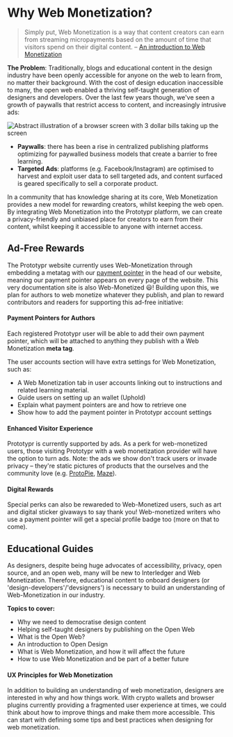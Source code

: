 # Why Web Monetization?

> Simply put, Web Monetization is a way that content creators can earn from streaming micropayments based on the amount of time that visitors spend on their digital content. – [An introduction to Web Monetization](https://community.webmonetization.org/page/intro-to-web-monetization)

**The Problem**: Traditionally, blogs and educational content in the design industry have been openly accessible for anyone on the web to learn from, no matter their background. With the cost of design education inaccessible to many, the open web enabled a thriving self-taught generation of designers and developers. Over the last few years though, we've seen a growth of paywalls that restrict access to content, and increasingly intrusive ads:

![Abstract illustration of a browser screen with 3 dollar bills taking up the screen](/money.jpeg)

* **Paywalls**: there has been a rise in centralized publishing platforms optimizing for paywalled business models that create a barrier to free learning.
* **Targeted Ads**: platforms (e.g. Facebook/Instagram) are optimised to harvest and exploit user data to sell targeted ads, and content surfaced is geared specifically to sell a corporate product.

In a community that has knowledge sharing at its core, Web Monetization provides a new model for rewarding creators, whilst keeping the web open. By integrating Web Monetization into the Prototypr platform, we can create a privacy-friendly and unbiased place for creators to earn from their content, whilst keeping it accessible to anyone with internet access. 


## Ad-Free Rewards

The Prototypr website currently uses Web-Monetization through embedding a metatag with our [payment pointer](https://community.webmonetization.org/erikad/how-to-create-a-payment-pointer-4joi) in the head of our website, meaning our payment pointer appears on every page of the website. This very documentation site is also Web-Monetized 😃! Building upon this, we plan for authors to web monetize whatever they publish, and plan to reward contributors and readers for supporting this ad-free initiative:

#### Payment Pointers for Authors

Each registered Prototypr user will be able to add their own payment pointer, which will be attached to anything they publish with a Web Monetization **meta tag**.

The user accounts section will have extra settings for Web Monetization, such as:

- A Web Monetization tab in user accounts linking out to instructions and related learning material.
- Guide users on setting up an wallet (Uphold)
- Explain what payment pointers are and how to retrieve one
- Show how to add the payment pointer in Prototypr account settings

#### Enhanced Visitor Experience

Prototypr is currently supported by ads. As a perk for web-monetized users, those visiting Prototypr with a web monetization provider will have the option to turn ads.
Note: the ads we show don't track users or invade privacy – they're static pictures of products that the ourselves and the community love (e.g. [ProtoPie](https://protopie.io), [Maze](https://maze.design)). 

#### Digital Rewards
Special perks can also be rewareded to Web-Monetized users, such as art and digital sticker givaways to say thank you! Web-monetized writers who use a payment pointer will get a special profile badge too (more on that to come).

## Educational Guides

As designers, despite being huge advocates of accessibility, privacy, open source, and an open web, many will be new to Interledger and Web Monetization. Therefore, educational content to onboard designers (or 'design-developers'/'devsigners') is necessary to build an understanding of Web-Monetization in our industry.

**Topics to cover:**

- Why we need to democratise design content
- Helping self-taught designers by publishing on the Open Web
- What is the Open Web?
- An introduction to Open Design
- What is Web Monetization, and how it will affect the future
- How to use Web Monetization and be part of a better future

#### UX Principles for Web Monetization

In addition to building an understanding of web monetization, designers are interested in why and how things work. With crypto wallets and browser plugins currently providing a fragmented user experience at times, we could think about how to improve things and make them more accessible. This can start with defining some tips and best practices when designing for web monetization.
